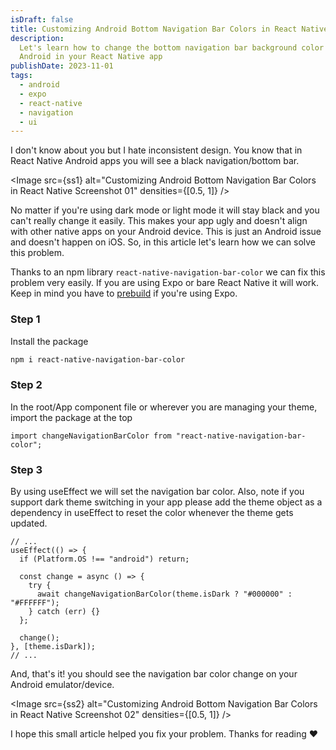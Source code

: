 ```yaml
---
isDraft: false
title: Customizing Android Bottom Navigation Bar Colors in React Native
description:
  Let's learn how to change the bottom navigation bar background color on
  Android in your React Native app
publishDate: 2023-11-01
tags:
  - android
  - expo
  - react-native
  - navigation
  - ui
---
```



I don't know about you but I hate inconsistent design. You know that in React Native Android apps you will see a black navigation/bottom bar.

<Image
  src={ss1}
  alt="Customizing Android Bottom Navigation Bar Colors in React Native Screenshot 01"
  densities={[0.5, 1]}
/>

No matter if you're using dark mode or light mode it will stay black and you can't really change it easily. This makes your app ugly and doesn't align with other native apps on your Android device. This is just an Android issue and doesn't happen on iOS. So, in this article let's learn how we can solve this problem.

Thanks to an npm library `react-native-navigation-bar-color` we can fix this problem very easily. If you are using Expo or bare React Native it will work. Keep in mind you have to [prebuild](https://docs.expo.dev/workflow/prebuild/) if you're using Expo.

### **Step 1**

Install the package

```bash
npm i react-native-navigation-bar-color
```

### **Step 2**

In the root/App component file or wherever you are managing your theme, import the package at the top

```tsx
import changeNavigationBarColor from "react-native-navigation-bar-color";
```

### **Step 3**

By using useEffect we will set the navigation bar color. Also, note if you support dark theme switching in your app please add the theme object as a dependency in useEffect to reset the color whenever the theme gets updated.

```tsx
// ...
useEffect(() => {
  if (Platform.OS !== "android") return;

  const change = async () => {
    try {
      await changeNavigationBarColor(theme.isDark ? "#000000" : "#FFFFFF");
    } catch (err) {}
  };

  change();
}, [theme.isDark]);
// ...
```

And, that's it! you should see the navigation bar color change on your Android emulator/device.&nbsp;

<Image
  src={ss2}
  alt="Customizing Android Bottom Navigation Bar Colors in React Native Screenshot 02"
  densities={[0.5, 1]}
/>

I hope this small article helped you fix your problem. Thanks for reading ❤️
